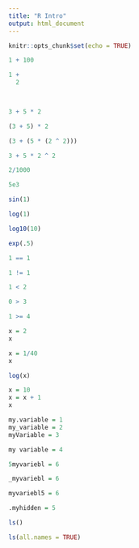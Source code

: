 ```yaml
---
title: "R Intro"
output: html_document
---
```


```r
knitr::opts_chunk$set(echo = TRUE)
```

```r
1 + 100
```

```r
1 +
  2

  
```

```r
3 + 5 * 2
```

```r
(3 + 5) * 2
```

```r
(3 + (5 * (2 ^ 2)))

3 + 5 * 2 ^ 2
```

```r
2/1000
```

```r
5e3
```

```r
sin(1)
```

```r
log(1)
```

```r
log10(10)
```

```r
exp(.5)
```

```r
1 == 1
```

```r
1 != 1
```



```r
1 < 2
```

```r
0 > 3
```

```r
1 >= 4 
```

```r
x = 2
x
```

```r
x = 1/40
x
```

```r
log(x)
```

```r
x = 10
x = x + 1
x
```

```r
my.variable = 1
my_variable = 2 
myVariable = 3
```

```r
my variable = 4
```
```r
5myvariebl = 6
```

```r
_myvariebl = 6
```


```r
myvariebl5 = 6
```



```r
.myhidden = 5
```

```r
ls()
```

```r
ls(all.names = TRUE)
```

